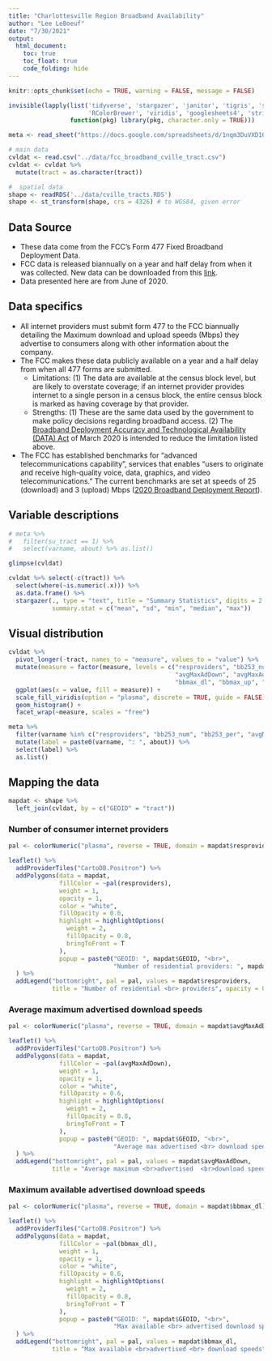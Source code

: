 ```yaml
---
title: "Charlottesville Region Broadband Availability"
author: "Lee LeBoeuf"
date: "7/30/2021"
output: 
  html_document: 
    toc: true
    toc_float: true
    code_folding: hide
---
```


```r
knitr::opts_chunk$set(echo = TRUE, warning = FALSE, message = FALSE)

invisible(lapply(list('tidyverse', 'stargazer', 'janitor', 'tigris', 'sf', 'leaflet', 'rcartocolor', 
                      'RColorBrewer', 'viridis', 'googlesheets4', 'stringr'),
                 function(pkg) library(pkg, character.only = TRUE)))

meta <- read_sheet("https://docs.google.com/spreadsheets/d/1nqm3DuVXD1ObbVe_deacvT7uSLdBXfQJo3mkbqDwrVo/edit?usp=sharing", sheet = "fcc_broadband", gs4_deauth())

# main data
cvldat <- read.csv("../data/fcc_broadband_cville_tract.csv")
cvldat <- cvldat %>% 
  mutate(tract = as.character(tract))

#  spatial data
shape <- readRDS('../data/cville_tracts.RDS')
shape <- st_transform(shape, crs = 4326) # to WGS84, given error

```

## Data Source
* These data come from the FCC's Form 477 Fixed Broadband Deployment Data. 
* FCC data is released biannually on a year and half delay from when it was collected. New data can be downloaded from this [link](https://www.fcc.gov/general/broadband-deployment-data-fcc-form-477). 
* Data presented here are from June of 2020. 

## Data specifics 
* All internet providers must submit form 477 to the FCC biannually detailing the Maximum download and upload speeds (Mbps) they advertise to consumers along with other information about the company. 
* The FCC makes these data publicly available on a year and a half delay from when all 477 forms are submitted. 
    + Limitations: (1) The data are available at the census block level, but are likely to overstate coverage; if an internet provider provides internet to a single person in a census block, the entire census block is marked as having coverage by that provider. 
    + Strengths: (1) These are the same data used by the government to make policy decisions regarding broadband access. (2) The [Broadband Deployment Accuracy and Technological Availability (DATA) Act](https://www.commerce.senate.gov/2020/3/bill-to-improve-broadband-data-maps-signed-into-law) of March 2020 is intended to reduce the limitation listed above. 
* The FCC has established benchmarks for "advanced telecommunications capability", services that enables "users to originate and receive high-quality voice, data, graphics, and video telecommunications." The current benchmarks are set at speeds of 25 (download) and 3 (upload) Mbps ([2020 Broadband Deployment Report](https://docs.fcc.gov/public/attachments/FCC-20-50A1.pdf)).
    
## Variable descriptions
```r
# meta %>% 
#   filter(su_tract == 1) %>%
#   select(varname, about) %>% as.list()

glimpse(cvldat)

cvldat %>% select(-c(tract)) %>% 
  select(where(~is.numeric(.x))) %>% 
  as.data.frame() %>% 
  stargazer(., type = "text", title = "Summary Statistics", digits = 2,
            summary.stat = c("mean", "sd", "min", "median", "max"))
```

## Visual distribution 
```r
cvldat %>% 
  pivot_longer(-tract, names_to = "measure", values_to = "value") %>%
  mutate(measure = factor(measure, levels = c("resproviders", "bb253_num", "bb253_per",
                                              "avgMaxAdDown", "avgMaxAdUp",
                                              "bbmax_dl", "bbmax_up", "bbmin_dl", "bbmin_up"))) %>%
  ggplot(aes(x = value, fill = measure)) +
  scale_fill_viridis(option = "plasma", discrete = TRUE, guide = FALSE) +
  geom_histogram() + 
  facet_wrap(~measure, scales = "free")
```

```r
meta %>% 
  filter(varname %in% c("resproviders", "bb253_num", "bb253_per", "avgMaxAdDown", "avgMaxAdUp", "bbmax_dl", "bbmax_up", "bbmin_dl", "bbmin_up")) %>%
  mutate(label = paste0(varname, ": ", about)) %>% 
  select(label) %>% 
  as.list()
```
   
## Mapping the data {.tabset}
```r
mapdat <- shape %>% 
  left_join(cvldat, by = c("GEOID" = "tract"))
```
  
### Number of consumer internet providers
```r
pal <- colorNumeric("plasma", reverse = TRUE, domain = mapdat$resproviders)

leaflet() %>% 
  addProviderTiles("CartoDB.Positron") %>% 
  addPolygons(data = mapdat,
              fillColor = ~pal(resproviders),
              weight = 1,
              opacity = 1,
              color = "white", 
              fillOpacity = 0.6,
              highlight = highlightOptions(
                weight = 2,
                fillOpacity = 0.8,
                bringToFront = T
              ),
              popup = paste0("GEOID: ", mapdat$GEOID, "<br>",
                             "Number of residential providers: ", mapdat$resproviders)
  ) %>% 
  addLegend("bottomright", pal = pal, values = mapdat$resproviders, 
            title = "Number of residential <br> providers", opacity = 0.7)
```

### Average maximum advertised download speeds 
```r
pal <- colorNumeric("plasma", reverse = TRUE, domain = mapdat$avgMaxAdDown) 

leaflet() %>% 
  addProviderTiles("CartoDB.Positron") %>% 
  addPolygons(data = mapdat,
              fillColor = ~pal(avgMaxAdDown),
              weight = 1,
              opacity = 1,
              color = "white", 
              fillOpacity = 0.6,
              highlight = highlightOptions(
                weight = 2,
                fillOpacity = 0.8,
                bringToFront = T
              ),
              popup = paste0("GEOID: ", mapdat$GEOID, "<br>",
                             "Average max advertised <br> download speeds: ", round(mapdat$avgMaxAdDown, 2))
  ) %>% 
  addLegend("bottomright", pal = pal, values = mapdat$avgMaxAdDown, 
            title = "Average maximum <br>advertised  <br>download speeds", opacity = 0.7)
```

### Maximum available advertised download speeds 
```r
pal <- colorNumeric("plasma", reverse = TRUE, domain = mapdat$bbmax_dl)

leaflet() %>% 
  addProviderTiles("CartoDB.Positron") %>% 
  addPolygons(data = mapdat,
              fillColor = ~pal(bbmax_dl),
              weight = 1,
              opacity = 1,
              color = "white", 
              fillOpacity = 0.6,
              highlight = highlightOptions(
                weight = 2,
                fillOpacity = 0.8,
                bringToFront = T
              ),
              popup = paste0("GEOID: ", mapdat$GEOID, "<br>",
                             "Max available <br> advertised download speeds: ", round(mapdat$bbmax_dl, 2))
  ) %>% 
  addLegend("bottomright", pal = pal, values = mapdat$bbmax_dl, 
            title = "Max available <br>advertised <br> download speeds", opacity = 0.7)
```